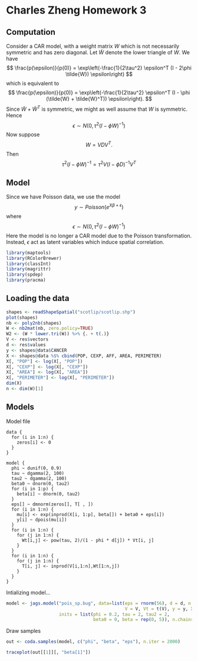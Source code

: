 Charles Zheng Homework 3
========================================================

## Computation

Consider a CAR model, with a weight matrix $W$ which is not necessarily symmetric and has zero diagonal.
Let $\tilde{W}$ denote the lower triangle of $W$.
We have
$$
\frac{p(\epsilon)}{p(0)} = \exp\left(-\frac{1}{2\tau^2} \epsilon^T (I - 2\phi \tilde{W}) \epsilon\right)
$$
which is equivalent to
$$
\frac{p(\epsilon)}{p(0)} = \exp\left(-\frac{1}{2\tau^2} \epsilon^T (I - \phi (\tilde{W} + \tilde{W}^T)) \epsilon\right).
$$
Since $\tilde{W} + \tilde{W}^T$ is symmetric, we might as well assume that $W$ is symmetric.
Hence
$$
\epsilon \sim N(0, \tau^2(I - \phi W)^{-1})
$$
Now suppose
$$
W = V D V^T.
$$
Then
$$
\tau^2 (I - \phi W)^{-1} = \tau^2 V (I - \phi D)^{-1} V^T 
$$

## Model

Since we have Poisson data, we use the model
$$
y \sim Poisson(e^{X\beta + \epsilon})
$$
where
$$
\epsilon \sim N(0, \tau^2(I - \phi W)^{-1})
$$
Here the model is no longer a CAR model due to the Poisson transformation.
Instead, $\epsilon$ act as latent variables which induce spatial correlation.

```r
library(maptools)
library(RColorBrewer)
library(classInt)
library(magrittr)
library(spdep)
library(pracma)
```

## Loading the data

```r
shapes <- readShapeSpatial("scotlip/scotlip.shp")
plot(shapes)
nb <- poly2nb(shapes)
W <- nb2mat(nb, zero.policy=TRUE)
W2 <- (W * lower.tri(W)) %>% {. + t(.)}
V <- res$vectors
d <- res$values
y <- shapes@data$CANCER
X <- shapes@data %$% cbind(POP, CEXP, AFF, AREA, PERIMETER)
X[, "POP"] <- log(X[, "POP"])
X[, "CEXP"] <- log(X[, "CEXP"])
X[, "AREA"] <- log(X[, "AREA"])
X[, "PERIMETER"] <- log(X[, "PERIMETER"])
dim(X)
n <- dim(W)[1]
```

## Models

Model file

```
data {
  for (i in 1:n) {
    zeros[i] <- 0
  }
}

model {
  phi ~ dunif(0, 0.9)
  tau ~ dgamma(2, 100)
  tau2 ~ dgamma(2, 100)
  beta0 ~ dnorm(0, tau2)
  for (i in 1:p) {
    beta[i] ~ dnorm(0, tau2)
  }
  eps[] ~ dmnorm(zeros[], T[ , ])
  for (i in 1:n) {
    mu[i] <- exp(inprod(X[i, 1:p], beta[]) + beta0 + eps[i])
    y[i] ~ dpois(mu[i])
  }
  for (i in 1:n) {
    for (j in 1:n) {
      Wt[i,j] <- pow(tau, 2)/(1 - phi * d[j]) * Vt[i, j]
    }
  }
  for (i in 1:n) {
    for (j in 1:n) {
      T[i, j] <- inprod(V[i,1:n],Wt[1:n,j])
    }
  }
}
```

Intializing model...

```r
model <- jags.model("pois_sp.bug", data=list(eps = rnorm(56), d = d, n = 56,
                                             V = V, Vt = t(V), y = y, X = X, p = 5),
                    inits = list(phi = 0.2, tau = 2, tau2 = 2,
                                 beta0 = 0, beta = rep(0, 5)), n.chains = 5)
```

Draw samples

```r
out <- coda.samples(model, c("phi", "beta", "eps"), n.iter = 2000)
```

```r
traceplot(out[[1]][, "beta[1]"])
```





